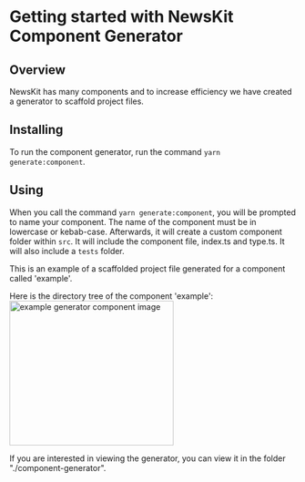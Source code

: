 

# Getting started with NewsKit Component Generator 

## Overview
NewsKit has many components and to increase efficiency we have created a generator to scaffold project files.

## Installing

To run the component generator, run the command `yarn generate:component`.

## Using 
When you call the command `yarn generate:component`, you will be prompted to name your component.
The name of the component must be in lowercase or kebab-case.
Afterwards, it will create a custom component folder within `src`. It will include the component file, index.ts and type.ts.
It will also include a `tests` folder.

This is an example of a scaffolded project file generated for a component called 'example'.

Here is the directory tree of the component 'example':
 <Image src="static/example-generator-component.png" alt="example generator component image"  width="288" height="254"/>

If you are interested in viewing the generator, you can view it in the folder "./component-generator". 


